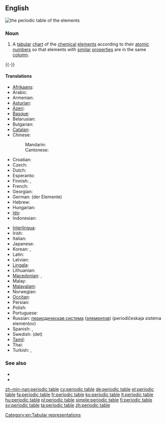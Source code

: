 ==English==
[[File:Periodic table.svg|thumb|the '''periodic table''' of the elements]]
{{rfc|lang=en}}
===Noun===
{{en-noun|sg=[[periodic]] [[table]]}}

# {{chemistry}} A [[tabular]] [[chart]] of the [[chemical]] [[element]]s according to their [[atomic number]]s so that elements with [[similar]] [[properties]] are in the same [[column]].
{{-}}
{{periodic table}}

====Translations====
{{trans-top|chart of the chemical elements by atomic number}}
* [[Afrikaans]]: {{t|af|periodieke tabel|xs=Afrikaans}}
* Arabic: {{t|ar|جدول دوري|جَدْوَلٌ دَوْرِيّ|m|tr=jadwál dáuri}}
* Armenian: {{t|hy|պարբերական աղյուսակ|tr=parberakan aghyusak}}
* [[Asturian]]: {{t-|ast|tabla periódica|f|xs=Asturian}}
* [[Azeri]]: {{t-|az|dövri cədvəl|xs=Azeri}}
* [[Basque]]: {{t|eu|taula periodikoa|xs=Basque}}
* Belarusian: {{t|be|перыядычная сістэма элементаў|f|xs=Belarusian}}
* Bulgarian: {{t|bg|периодична система на елементите|f}}
* [[Catalan]]: {{t|ca|taula periòdica|f}}
* Chinese:
*: Mandarin: {{t-|cmn|周期表|tr=zhōuqī biǎo|sc=Hani}}
*: Cantonese: {{tø|yue|元素週期表|tr=jyun4 sou3 zau1 gei1 biu2|sc=Hani|xs=Cantonese}}
* Croatian: {{t-|hr|periodni sustav elemenata|m}}
* Czech: {{t-|cs|periodická tabulka|f}}
* Dutch: {{t+|nl|periodiek systeem|der elementen|n}}
* Esperanto: {{t|eo|perioda tabelo|xs=Esperanto}}
* Finnish: {{t-|fi|jaksollinen järjestelmä}}, {{t-|fi|alkuaineiden jaksollinen järjestelmä}}
* French: {{t+|fr|tableau périodique|m}}
* Georgian: {{t|ka|ქიმიურ ელემენტთა პერიოდული სისტემა|tr=k'imiur elementt'a perioduli sistema|sc=Geor|xs=Georgian}}
* German: {{t+|de|Periodensystem}} (der Elemente) {{n}}
* Hebrew: {{t-|he|הטבלה המחזורית|f}}
* Hungarian: {{t+|hu|periódusos rendszer}}
* [[Ido]]: {{t|io|periodala tabelo|xs=Ido}}
* Indonesian: {{t|id|tabel periodik|xs=Indonesian}}
{{trans-mid}}
* [[Interlingua]]: {{t|ia|tabella periodic|xs=Interlingua}}
* Irish: {{t|ga|tábla peiriadach|m|xs=Irish}}
* Italian: {{t-|it|tavola periodica|f}}
* Japanese: {{t-|ja|周期表|tr=[[しゅうきひょう]], shūkihyō}}
* Korean: {{t|ko|주기율표|sc=Hang}}, {{t|ko|周期律表|tr=jugiyulpyo|sc=Hani}}
* Latin: {{t|la|systema periodicum|n}}
* Latvian: {{t|lv|ķīmisko elementu periodiskā tabula|xs=Latvian}}
* [[Lingala]]: {{t|ln|etánda ya bileko|xs=Lingala}}
* Lithuanian: {{t+|lt|periodinė elementų lentelė|xs=Lithuanian}}
* [[Macedonian]]: {{t|mk|периоден систем|m|tr=perióden sístem}}, {{t|mk|периодична таблица|f|tr=periódična táblica}}
* Malay: {{t|ms|jadual berkala|xs=Malay}}
* [[Malayalam]]: {{t|ml|ആവര്ത്തനപ്പട്ടിക|sc=Mlym|xs=Malayalam}}
* Norwegian: {{t-|no|periodesystemet|n}}
* [[Occitan]]: {{t|oc|taula periodica|f|xs=Occitan}}
* Persian: {{t|fa|جدول تناوبی|xs=Persian}}
* Polish: {{t+|pl|układ okresowy pierwiastków|m}}
* Portuguese: {{t+|pt|tabela periódica|f}}
* Russian: [[периодическая система]] ([[элемент|элементов]]) (periodíčeskaja sistéma eleméntov) {{f}}
* Spanish: {{t-|es|clasificación periódica|f}}, {{t-|es|tabla periódica|f}}
* Swedish: (det) {{t|sv|periodiska systemet|n}}
* [[Tamil]]: {{t|ta|ஆவர்த்தன அட்டவணை|xs=Tamil}}
* Thai: {{t|th|ตารางธาตุ|tr=dtaaraang tâat}}
* Turkish: {{t-|tr|periyodik tablo}}, {{t-|tr|periyodik cetvel}}
{{trans-bottom}}
===See also===
* {{pedia}}
* {{commonslite}}
[[Category:en:Chemical elements| ]]
[[Category:en:Tabular representations]]

[[zh-min-nan:periodic table]]
[[cy:periodic table]]
[[de:periodic table]]
[[et:periodic table]]
[[fa:periodic table]]
[[fr:periodic table]]
[[ko:periodic table]]
[[lt:periodic table]]
[[hu:periodic table]]
[[pl:periodic table]]
[[simple:periodic table]]
[[fi:periodic table]]
[[sv:periodic table]]
[[ta:periodic table]]
[[zh:periodic table]]